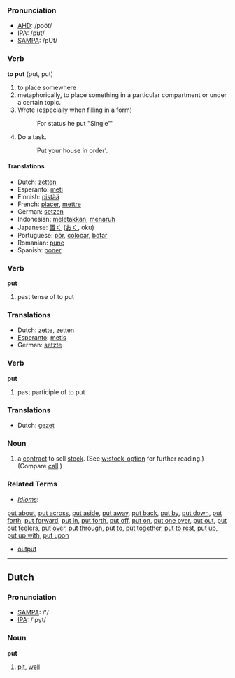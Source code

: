 === Pronunciation ===
*[[w:AHD|AHD]]: /poo͝t/
*[[w:IPA|IPA]]: /pʊt/
*[[w:SAMPA|SAMPA]]: /pUt/

=== Verb ===

'''to put''' (put, put)

# to place somewhere
# metaphorically, to place something in a particular compartment or under a certain topic.
# Wrote (especially when filling in a form)
#:'For status he put "Single"'
# Do a task.
#: 'Put your house in order'.

==== Translations ====
*Dutch: [[zetten]]
*Esperanto: [[meti]]
*Finnish: [[pistää]]
*French: [[placer]], [[mettre]]
*German: [[setzen]]
*Indonesian: [[letak|meletakkan]], [[taruh|menaruh]]
*Japanese: [[置く]] ([[おく]], oku)
*Portuguese: [[pôr]], [[colocar]], [[botar]] 
*Romanian: [[pune]]
*Spanish: [[poner]]

=== Verb ===

'''put'''

# past tense of to put

=== Translations ===
*Dutch: [[zette]], [[zetten]]
*[[Esperanto]]: [[metis]]
*German: [[setzte]]

=== Verb ===

'''put'''

# past participle of to put

=== Translations ===
*Dutch: [[gezet]]

=== Noun ===
# a [[contract]] to sell [[stock]]. (See [[w:stock_option]] for further reading.) (Compare [[call]].)

===Related Terms===
*''[[Idiom]]s'':
[[put about]], [[put across]], [[put aside]], [[put away]], [[put back]], [[put by]], [[put down]], [[put forth]], [[put forward]], [[put in]], [[put forth]], [[put off]], [[put on]], [[put one over]], [[put out]], [[put out feelers]], [[put over]], [[put through]], [[put to]], [[put together]], [[put to rest]], [[put up]], [[put up with]], [[put upon]]
*[[output]]

----
==Dutch==
=== Pronunciation ===
*[[w:SAMPA|SAMPA]]: /'/
*[[w:IPA|IPA]]: /'pyt/

=== Noun ===
'''put'''
# [[pit]], [[well]]
